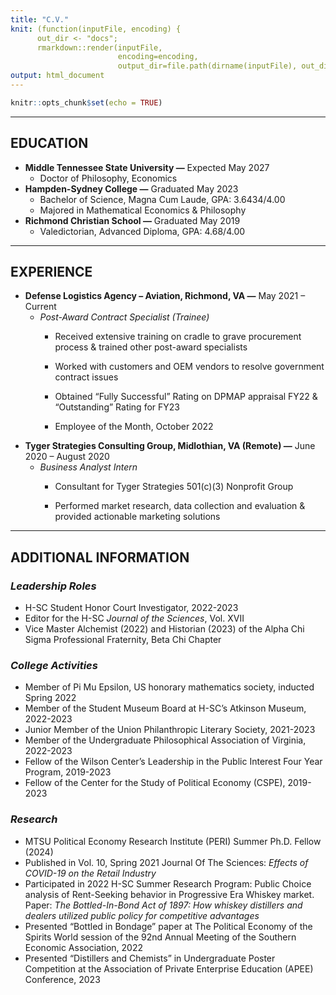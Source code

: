 ```yaml
---
title: "C.V."
knit: (function(inputFile, encoding) {
      out_dir <- "docs";
      rmarkdown::render(inputFile,
                        encoding=encoding,
                        output_dir=file.path(dirname(inputFile), out_dir))})
output: html_document
---
```


```r
knitr::opts_chunk$set(echo = TRUE)
```

------------------------------------------------------------------------

## **EDUCATION**

-   **Middle Tennessee State University ---** Expected May 2027
    -   Doctor of Philosophy, Economics
-   **Hampden-Sydney College ---** Graduated May 2023
    -   Bachelor of Science, Magna Cum Laude, GPA: 3.6434/4.00
    -   Majored in Mathematical Economics & Philosophy
-   **Richmond Christian School ---** Graduated May 2019
    -   Valedictorian, Advanced Diploma, GPA: 4.68/4.00

------------------------------------------------------------------------

## **EXPERIENCE**

-   **Defense Logistics Agency -- Aviation, Richmond, VA ---** May 2021 -- Current
    -   *Post-Award Contract Specialist (Trainee)*
        -   Received extensive training on cradle to grave procurement process & trained other post-award specialists

        -   Worked with customers and OEM vendors to resolve government contract issues

        -   Obtained "Fully Successful" Rating on DPMAP appraisal FY22 & "Outstanding" Rating for FY23

        -   Employee of the Month, October 2022
-   **Tyger Strategies Consulting Group, Midlothian, VA (Remote) ---** June 2020 -- August 2020
    -   *Business Analyst Intern*
        -   Consultant for Tyger Strategies 501(c)(3) Nonprofit Group

        -   Performed market research, data collection and evaluation & provided actionable marketing solutions

------------------------------------------------------------------------

## **ADDITIONAL INFORMATION**

### ***Leadership Roles***

-   H-SC Student Honor Court Investigator, 2022-2023
-   Editor for the H-SC *Journal of the Sciences*, Vol. XVII
-   Vice Master Alchemist (2022) and Historian (2023) of the Alpha Chi Sigma Professional Fraternity, Beta Chi Chapter

### ***College Activities***

-   Member of Pi Mu Epsilon, US honorary mathematics society, inducted Spring 2022
-   Member of the Student Museum Board at H-SC's Atkinson Museum, 2022-2023
-   Junior Member of the Union Philanthropic Literary Society, 2021-2023
-   Member of the Undergraduate Philosophical Association of Virginia, 2022-2023
-   Fellow of the Wilson Center's Leadership in the Public Interest Four Year Program, 2019-2023
-   Fellow of the Center for the Study of Political Economy (CSPE), 2019-2023

### ***Research***

-   MTSU Political Economy Research Institute (PERI) Summer Ph.D. Fellow (2024)
-   Published in Vol. 10, Spring 2021 Journal Of The Sciences: *Effects of COVID-19 on the Retail Industry*
-   Participated in 2022 H-SC Summer Research Program: Public Choice analysis of Rent-Seeking behavior in Progressive Era Whiskey market. Paper: *The Bottled-In-Bond Act of 1897: How whiskey distillers and dealers utilized public policy for competitive advantages*
-   Presented "Bottled in Bondage" paper at The Political Economy of the Spirits World session of the 92nd Annual Meeting of the Southern Economic Association, 2022
-   Presented "Distillers and Chemists" in Undergraduate Poster Competition at the Association of Private Enterprise Education (APEE) Conference, 2023
